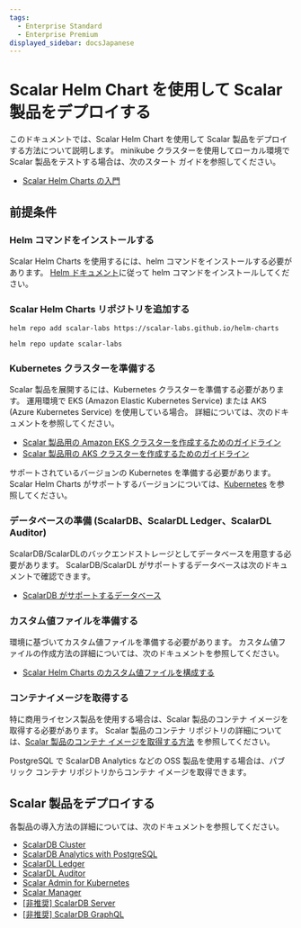```yaml
---
tags:
  - Enterprise Standard
  - Enterprise Premium
displayed_sidebar: docsJapanese
---
```


# Scalar Helm Chart を使用して Scalar 製品をデプロイする


<TranslationBanner />

このドキュメントでは、Scalar Helm Chart を使用して Scalar 製品をデプロイする方法について説明します。 minikube クラスターを使用してローカル環境で Scalar 製品をテストする場合は、次のスタート ガイドを参照してください。

* [Scalar Helm Charts の入門](getting-started-scalar-helm-charts.mdx)

## 前提条件

### Helm コマンドをインストールする

Scalar Helm Charts を使用するには、helm コマンドをインストールする必要があります。 [Helm ドキュメント](https://helm.sh/docs/intro/install/)に従って helm コマンドをインストールしてください。

### Scalar Helm Charts リポジトリを追加する

```console
helm repo add scalar-labs https://scalar-labs.github.io/helm-charts
```
```console
helm repo update scalar-labs
```

### Kubernetes クラスターを準備する

Scalar 製品を展開するには、Kubernetes クラスターを準備する必要があります。 運用環境で EKS (Amazon Elastic Kubernetes Service) または AKS (Azure Kubernetes Service) を使用している場合。 詳細については、次のドキュメントを参照してください。

- [Scalar 製品用の Amazon EKS クラスターを作成するためのガイドライン](../scalar-kubernetes/CreateEKSClusterForScalarProducts.mdx)
- [Scalar 製品用の AKS クラスターを作成するためのガイドライン](../scalar-kubernetes/CreateAKSClusterForScalarProducts.mdx)

サポートされているバージョンの Kubernetes を準備する必要があります。Scalar Helm Charts がサポートするバージョンについては、[Kubernetes](https://scalardb.scalar-labs.com/docs/latest/requirements/#kubernetes) を参照してください。

### データベースの準備 (ScalarDB、ScalarDL Ledger、ScalarDL Auditor)

ScalarDB/ScalarDLのバックエンドストレージとしてデータベースを用意する必要があります。 ScalarDB/ScalarDL がサポートするデータベースは次のドキュメントで確認できます。

* [ScalarDB がサポートするデータベース](https://scalardb.scalar-labs.com/docs/latest/requirements#databases)

### カスタム値ファイルを準備する

環境に基づいてカスタム値ファイルを準備する必要があります。 カスタム値ファイルの作成方法の詳細については、次のドキュメントを参照してください。

* [Scalar Helm Charts のカスタム値ファイルを構成する](configure-custom-values-file.mdx)

### コンテナイメージを取得する

特に商用ライセンス製品を使用する場合は、Scalar 製品のコンテナ イメージを取得する必要があります。 Scalar 製品のコンテナ リポジトリの詳細については、[Scalar 製品のコンテナ イメージを取得する方法](../scalar-kubernetes/HowToGetContainerImages.mdx) を参照してください。

PostgreSQL で ScalarDB Analytics などの OSS 製品を使用する場合は、パブリック コンテナ リポジトリからコンテナ イメージを取得できます。

## Scalar 製品をデプロイする

各製品の導入方法の詳細については、次のドキュメントを参照してください。

* [ScalarDB Cluster](how-to-deploy-scalardb-cluster.mdx)
* [ScalarDB Analytics with PostgreSQL](how-to-deploy-scalardb-analytics-postgresql.mdx)
* [ScalarDL Ledger](how-to-deploy-scalardl-ledger.mdx)
* [ScalarDL Auditor](how-to-deploy-scalardl-auditor.mdx)
* [Scalar Admin for Kubernetes](how-to-deploy-scalar-admin-for-kubernetes.mdx)
* [Scalar Manager](getting-started-scalar-manager.mdx)
* [[非推奨] ScalarDB Server](how-to-deploy-scalardb.mdx)
* [[非推奨] ScalarDB GraphQL](how-to-deploy-scalardb-graphql.mdx)
